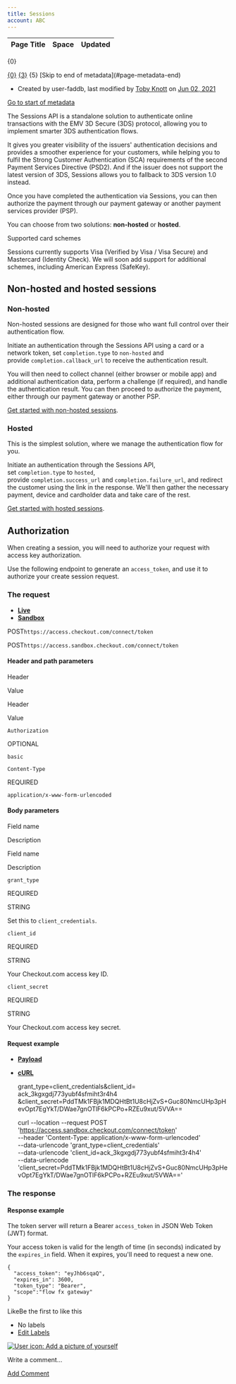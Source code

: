 ```yaml
---
title: Sessions
account: ABC
---
```


<table class="aui"> <thead> <tr class="header"> <th class="search-result-title">Page Title</th> <th class="search-result-space">Space</th> <th class="search-result-date">Updated</th> </tr> </thead> </table> <p class="search-result-count">{0}</p> <tr class="search-result"> <td class="search-result-title"><a href="{1}" class="content-type-{2}"><span>{0}</span></a></td> <td class="search-result-space"><a class="space" href="/display/{4}/" title="{3}">{3}</a></td> <td class="search-result-date"><span class="date" title="{6}">{5}</span></td> </tr> [Skip to end of metadata](#page-metadata-end)

*   Created by user-faddb, last modified by [Toby Knott](    /display/~toby.knott
    ) on [Jun 02, 2021](/pages/diffpagesbyversion.action?pageId=8487990&selectedPageVersions=12&selectedPageVersions=13 "Show changes")

[Go to start of metadata](#page-metadata-start)

The Sessions API is a standalone solution to authenticate online transactions with the EMV 3D Secure (3DS) protocol, allowing you to implement smarter 3DS authentication flows.

It gives you greater visibility of the issuers' authentication decisions and provides a smoother experience for your customers, while helping you to fulfil the Strong Customer Authentication (SCA) requirements of the second Payment Services Directive (PSD2). And if the issuer does not support the latest version of 3DS, Sessions allows you to fallback to 3DS version 1.0 instead.

Once you have completed the authentication via Sessions, you can then authorize the payment through our payment gateway or another payment services provider (PSP).

You can choose from two solutions: **non-hosted** or **hosted**.

Supported card schemes

Sessions currently supports Visa (Verified by Visa / Visa Secure) and Mastercard (Identity Check). We will soon add support for additional schemes, including American Express (SafeKey).

Non-hosted and hosted sessions
------------------------------

### Non-hosted

Non-hosted sessions are designed for those who want full control over their authentication flow.

Initiate an authentication through the Sessions API using a card or a network token, set `completion.type` to `non-hosted` and provide `completion.callback_url` to receive the authentication result.

You will then need to collect channel (either browser or mobile app) and additional authentication data, perform a challenge (if required), and handle the authentication result. You can then proceed to authorize the payment, either through our payment gateway or another PSP.

[Get started with non-hosted sessions](/display/x/Non-hosted+sessions).

### Hosted

This is the simplest solution, where we manage the authentication flow for you.

Initiate an authentication through the Sessions API, set `completion.type` to `hosted`, provide `completion.success_url` and `completion.failure_url`, and redirect the customer using the link in the response. We'll then gather the necessary payment, device and cardholder data and take care of the rest.

[Get started with hosted sessions](/display/x/Hosted+sessions).

Authorization
-------------

When creating a session, you will need to authorize your request with access key authorization.

Use the following endpoint to generate an `access_token`, and use it to authorize your create session request.

### The request

*   [**Live**](#tabs-8ee1ac3d-ae4c-424d-aa4b-532321b5de1e-1)
*   [**Sandbox**](#tabs-8ee1ac3d-ae4c-424d-aa4b-532321b5de1e-2)

POST`https://access.checkout.com/connect/token`

POST`https://access.sandbox.checkout.com/connect/token`

#### Header and path parameters

Header

Value

Header

Value

`Authorization`

OPTIONAL

`basic`

`Content-Type`

REQUIRED

`application/x-www-form-urlencoded`

#### Body parameters

Field name

Description

Field name

Description

`grant_type`

REQUIRED

STRING

Set this to `client_credentials`.

`client_id`

REQUIRED

STRING

Your Checkout.com access key ID.

`client_secret`

REQUIRED

STRING

Your Checkout.com access key secret.

#### Request example

*   [**Payload**](#tabs-e9d68917-5dd0-4808-9436-2ae3e4d8338d-1)
*   [**cURL**](#tabs-e9d68917-5dd0-4808-9436-2ae3e4d8338d-2)

    grant_type=client_credentials&client_id= ack_3kgxgdj773yubf4sfmiht3r4h4
    &client_secret=PddTMk1FBjk1MDQHtBt1U8cHjZvS+Guc80NmcUHp3pHevOpt7EgYkT/DWae7gnOTlF6kPCPo+RZEu9xut/5VVA==

    curl --location --request POST 'https://access.sandbox.checkout.com/connect/token' \
    --header 'Content-Type: application/x-www-form-urlencoded' \
    --data-urlencode 'grant_type=client_credentials' \
    --data-urlencode 'client_id=ack_3kgxgdj773yubf4sfmiht3r4h4' \
    --data-urlencode 'client_secret=PddTMk1FBjk1MDQHtBt1U8cHjZvS+Guc80NmcUHp3pHevOpt7EgYkT/DWae7gnOTlF6kPCPo+RZEu9xut/5VWA=='

### The response

#### Response example

The token server will return a Bearer `access_token` in JSON Web Token (JWT) format.

Your access token is valid for the length of time (in seconds) indicated by the `expires_in` field. When it expires, you'll need to request a new one.

    {
      "access_token": "eyJhb6sqaQ",
      "expires_in": 3600,
      "token_type": "Bearer",
      "scope":"flow fx gateway"
    }

LikeBe the first to like this

*   No labels
*   [Edit Labels](# "Edit Labels (Type 'l')")

[![User icon: Add a picture of yourself](/s/en_GB/7901/abf7b35644d5a5d1d7e4b0969a83e8eb2b569fb5/_/images/icons/profilepics/add_profile_pic.svg)](/users/profile/editmyprofilepicture.action)

Write a comment…

[Add Comment](/display/x/Sessions?showComments=true&showCommentArea=true#addcomment)
